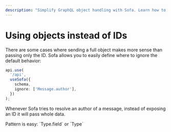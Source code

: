 ```yaml
---
description: "Simplify GraphQL object handling with Sofa. Learn how to ignore the default ID behavior and send entire objects using the ignore parameter. #GraphQL #Sofa"
---
```


# Using objects instead of IDs

There are some cases where sending a full object makes more sense than passing only the ID. Sofa allows you to easily define where to ignore the default behavior:

```typescript
api.use(
  '/api',
  useSofa({
    schema,
    ignore: ['Message.author'],
  })
);
```

Whenever Sofa tries to resolve an author of a message, instead of exposing an ID it will pass whole data.

<Callout type="info">
Pattern is easy: `Type.field` or `Type`
</Callout>
